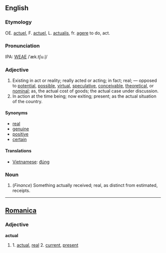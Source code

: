 ==English==
===Etymology===
OE. [[actuel]], F. [[actuel]], L. [[actualis]], fr. [[agere]] to do, act.

===Pronunciation===
IPA: [[WEAE]] /ˈæk.tʃu.l̩/

===Adjective===
#Existing in act or reality; really acted or acting; in fact; real; &mdash; opposed to [[potential]], [[possible]], [[virtual]], [[speculative]], [[conceivable]], [[theoretical]], or [[nominal]]; as, the actual cost of goods; the actual case under discussion.
#In action at the time being; now exiting; present; as the actual situation of the country. 

====Synonyms====
*[[real]]
*[[genuine]]
*[[positive]]
*[[certain]]

====Translations====
*[[Vietnamese]]: [[đúng]]

===Noun===
#(''Finance'') Something actually received; real, as distinct from  estimated, receipts.
----

==[[Romanica]]==
===Adjective===
<b>actual</b>
#1. [[actual]], [[real]] 2. [[current]], [[present]]